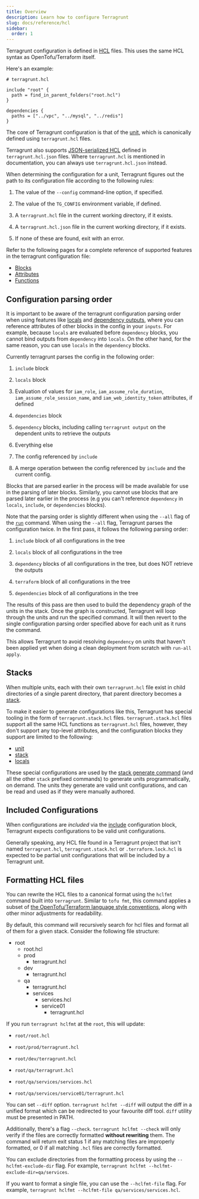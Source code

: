 ```yaml
---
title: Overview
description: Learn how to configure Terragrunt
slug: docs/reference/hcl
sidebar:
  order: 1
---
```



Terragrunt configuration is defined in [HCL](https://github.com/hashicorp/hcl) files. This uses the same HCL syntax as OpenTofu/Terraform itself.

Here's an example:

```hcl
# terragrunt.hcl

include "root" {
  path = find_in_parent_folders("root.hcl")
}

dependencies {
  paths = ["../vpc", "../mysql", "../redis"]
}
```

The core of Terragrunt configuration is that of the [unit](/docs/getting-started/terminology#unit), which is canonically defined using `terragrunt.hcl` files.

Terragrunt also supports [JSON-serialized HCL](https://github.com/hashicorp/hcl/blob/hcl2/json/spec.md) defined in `terragrunt.hcl.json` files. Where `terragrunt.hcl` is mentioned in documentation, you can always use `terragrunt.hcl.json` instead.

When determining the configuration for a unit, Terragrunt figures out the path to its configuration file according to the following rules:

1. The value of the `--config` command-line option, if specified.

2. The value of the `TG_CONFIG` environment variable, if defined.

3. A `terragrunt.hcl` file in the current working directory, if it exists.

4. A `terragrunt.hcl.json` file in the current working directory, if it exists.

5. If none of these are found, exit with an error.

Refer to the following pages for a complete reference of supported features in the terragrunt configuration file:

- [Blocks](/docs/reference/hcl/blocks)
- [Attributes](/docs/reference/hcl/attributes)
- [Functions](/docs/reference/hcl/functions)

## Configuration parsing order

It is important to be aware of the terragrunt configuration parsing order when using features like [locals](/docs/reference/hcl/blocks/#locals) and [dependency outputs](/docs/features/stacks#passing-outputs-between-units), where you can reference attributes of other blocks in the config in your `inputs`. For example, because `locals` are evaluated before `dependency` blocks, you cannot bind outputs from `dependency` into `locals`. On the other hand, for the same reason, you can use `locals` in the `dependency` blocks.

Currently terragrunt parses the config in the following order:

1. `include` block

2. `locals` block

3. Evaluation of values for `iam_role`, `iam_assume_role_duration`, `iam_assume_role_session_name`, and `iam_web_identity_token` attributes, if defined

4. `dependencies` block

5. `dependency` blocks, including calling `terragrunt output` on the dependent units to retrieve the outputs

6. Everything else

7. The config referenced by `include`

8. A merge operation between the config referenced by `include` and the current config.

Blocks that are parsed earlier in the process will be made available for use in the parsing of later blocks. Similarly, you cannot use blocks that are parsed later earlier in the process (e.g you can't reference `dependency` in `locals`, `include`, or `dependencies` blocks).

Note that the parsing order is slightly different when using the `--all` flag of the [`run`](/docs/reference/cli/commands/run) command. When using the `--all` flag, Terragrunt parses the configuration twice. In the first pass, it follows the following parsing order:

1. `include` block of all configurations in the tree

2. `locals` block of all configurations in the tree

3. `dependency` blocks of all configurations in the tree, but does NOT retrieve the outputs

4. `terraform` block of all configurations in the tree

5. `dependencies` block of all configurations in the tree

The results of this pass are then used to build the dependency graph of the units in the stack. Once the graph is constructed, Terragrunt will loop through the units and run the specified command. It will then revert to the single configuration parsing order specified above for each unit as it runs the command.

This allows Terragrunt to avoid resolving `dependency` on units that haven't been applied yet when doing a clean deployment from scratch with `run-all apply`.

## Stacks

When multiple units, each with their own `terragrunt.hcl` file exist in child directories of a single parent directory, that parent directory becomes a [stack](/docs/getting-started/terminology#stack).

To make it easier to generate configurations like this, Terragrunt has special tooling in the form of `terragrunt.stack.hcl` files. `terragrunt.stack.hcl` files support all the same HCL functions as `terragrunt.hcl` files, however, they don't support any top-level attributes, and the configuration blocks they support are limited to the following:

- [unit](/docs/reference/hcl/blocks#unit)
- [stack](/docs/reference/hcl/blocks#stack)
- [locals](/docs/reference/hcl/blocks#locals)

These special configurations are used by the [stack generate command](/docs/reference/cli/commands/stack/generate) (and all the other `stack` prefixed commands) to generate units programmatically, on demand. The units they generate are valid unit configurations, and can be read and used as if they were manually authored.

## Included Configurations

When configurations are _included_ via the [include](/docs/reference/hcl/blocks#include) configuration block, Terragrunt expects configurations to be valid unit configurations.

Generally speaking, any HCL file found in a Terragrunt project that isn't named `terragrunt.hcl`, `terragrunt.stack.hcl` or `.terraform.lock.hcl` is expected to be partial unit configurations that will be included by a Terragrunt unit.

## Formatting HCL files

You can rewrite the HCL files to a canonical format using the `hclfmt` command built into `terragrunt`. Similar to `tofu fmt`, this command applies a subset of [the OpenTofu/Terraform language style conventions](https://www.terraform.io/docs/configuration/style.html), along with other minor adjustments for readability.

By default, this command will recursively search for hcl files and format all of them for a given stack. Consider the following file structure:

<FileTree>

- root
  - root.hcl
  - prod
    - terragrunt.hcl
  - dev
    - terragrunt.hcl
  - qa
    - terragrunt.hcl
    - services
      - services.hcl
      - service01
        - terragrunt.hcl

</FileTree>

If you run `terragrunt hclfmt` at the `root`, this will update:

- `root/root.hcl`

- `root/prod/terragrunt.hcl`

- `root/dev/terragrunt.hcl`

- `root/qa/terragrunt.hcl`

- `root/qa/services/services.hcl`

- `root/qa/services/service01/terragrunt.hcl`

You can set `--diff` option. `terragrunt hclfmt --diff` will output the diff in a unified format which can be redirected to your favourite diff tool. `diff` utility must be presented in PATH.

Additionally, there's a flag `--check`. `terragrunt hclfmt --check` will only verify if the files are correctly formatted **without rewriting** them. The command will return exit status 1 if any matching files are improperly formatted, or 0 if all matching `.hcl` files are correctly formatted.

You can exclude directories from the formatting process by using the `--hclfmt-exclude-dir` flag. For example, `terragrunt hclfmt --hclfmt-exclude-dir=qa/services`.

If you want to format a single file, you can use the `--hclfmt-file` flag. For example, `terragrunt hclfmt --hclfmt-file qa/services/services.hcl`.
